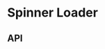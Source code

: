 
<Meta title="UI|Loaders" />

# Spinner Loader

<Preview withSource='none'>
<Story name="Spinner" parameters={{ decorators: [withKnobs] }}>
    <SpinnerLoader 
        spinnerPadding={text('Spinner Padding','0px','Style')}
        spinnerDimension={text('Spinner Dimension','25px','Style')}
        spinnerBorderWidth={text('Spinner BorderWidth','2.5px','Style')}
        sectorColor={color('Sector Color',colors.blueberry,'Style')}
        ringColor={color('Ring Color',colors.very_light_pink_2,'Style')}
    />
</Story>
</Preview>

## API

<Props of={SpinnerLoader} />
